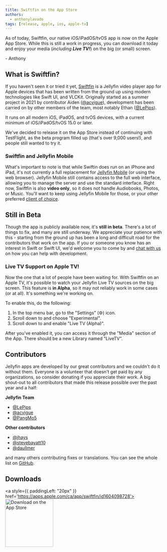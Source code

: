 ```yaml
---
title: Swiftfin on the App Store
authors:
  - anthonylavado
tags: [release, apple, ios, apple-tv]
---
```


As of today, Swiftfin, our native iOS/iPadOS/tvOS app is now on the Apple App Store. While this is still a work in progress, you can download it today and enjoy your media (_including **Live TV!**_) on the big (or small) screen.

\- Anthony

<!--truncate-->

## What is Swiftfin?

If you haven't seen it or tried it yet, [Swiftfin](https://github.com/jellyfin/Swiftfin) is a Jellyfin video player app for Apple devices that has been written from the ground up using modern technologies like Swift UI, and VLCKit. Originally started as a summer project in 2021 by contributor Aiden ([@acvigue](https://github.com/acvigue)), development has been carried on by other members of the team, most notably Ethan ([@LePips](https://github.com/LePips)).

It runs on all modern iOS, iPadOS, and tvOS devices, with a current minimum of iOS/iPadOS/tvOS 15.0 or later.

We've decided to release it on the App Store instead of continuing with TestFlight, as the beta program filled up (that's over 9,000 users!), and people still wanted to try it.

### Swiftfin and Jellyfin Mobile

What's important to note is that while Swiftin does run on an iPhone and iPad, it's not currently a full replacement for [Jellyfin Mobile](https://apps.apple.com/us/app/jellyfin-mobile/id1480192618?mt=8) (or using the web browser). Jellyfin Mobile still contains access to the full web interface, allowing you to manage the server and use the standard interface. Right now, Swiftfin is also **video only**, so it does not handle Audiobooks, Photos, or Music. You'll want to keep using Jellyfin Mobile for those, or your other preferred [client of choice](https://jellyfin.org/downloads/clients/).

## Still in Beta

Though the app is publicly available now, it's **still in beta**. There's a lot of things to fix, and many are still underway. We appreciate your patience with this - starting from the ground up has been a long and difficult road for the contributors that work on the app. If you or someone you know has an interest in Swift or Swift UI, we'd welcome you to come by and [chat with us](https://jellyfin.org/contact) on how you can help with development.

### Live TV Support on Apple TV!

Now the one that a lot of people have been waiting for. With Swiftfin on an Apple TV, it's possible to watch your Jellyfin Live TV sources on the big screen. This feature is **in Alpha**, so it may not reliably work in some cases (or at all). It's something we're working on.

To enable this, do the following:

1. In the top menu bar, go to the "Settings" (⚙️) icon.
2. Scroll down to and choose "Experimental".
3. Scroll down to and enable "Live TV (Alpha)".

After you've enabled it, you can access it through the "Media" section of the App. There should be a new Library named "LiveTV".

## Contributors

Jellyfin apps are developed by our great contributors and we couldn't do it without them. Everyone is a volunteer that
doesn't get paid by any organizations, so consider donating if you appreciate their work. A big shout-out to all
contributors that made this release possible over the past year and a half:

**Jellyfin Team**

- [@LePips](https://github.com/LePips)
- [@acvigue](https://github.com/acvigue)
- [@PangMo5](https://github.com/PangMo5)

**Other contributors**

- [@jhays](https://github.com/jhays)
- [@stevebayatt10](https://github.com/stevebyatt10)
- [@daullmer](https://github.com/daullmer)

and many others contributing fixes or translations. You can see the whole list on [GitHub](https://github.com/jellyfin/Swiftfin/graphs/contributors).

## Downloads

<a style={{ paddingLeft: "20px" }} href='https://apps.apple.com/ca/app/swiftfin/id1604098728'><img width="153" alt='Download on the App Store' src='/images/store-icons/app-store.svg' /></a>
